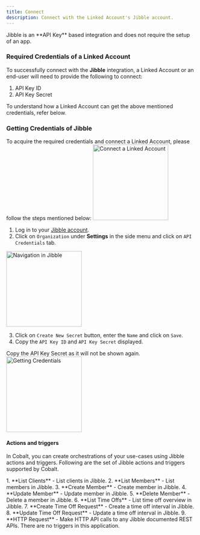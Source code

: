 ```yaml
---
title: Connect
description: Connect with the Linked Account's Jibble account.
---
```

<Note>
Jibble is an **API Key** based integration and does not require the setup of an app.
</Note>

### Required Credentials of a Linked Account

To successfully connect with the **Jibble** integration, a Linked Account or an end-user will need to provide the following to connect:

1. API Key ID
2. API Key Secret

<Info>
To understand how a Linked Account can get the above mentioned credentials, refer below.
</Info>


### Getting Credentials of Jibble

To acquire the required credentials and connect a Linked Account, please follow the steps mentioned below:
<img height="200" src="/images/Jibble/jibble_config.png" alt="Connect a Linked Account"/>

1. Log in to your [Jibble account](https://web.jibble.io/dashboard).
2. Click on `Organization` under **Settings** in the side menu and click on `API Credentials` tab.
<img height="200" src="/images/Jibble/jibble_navigation.png" alt="Navigation in Jibble"/>

3. Click on `Create New Secret` button, enter the `Name` and click on `Save`.
4. Copy the `API Key ID` and `API Key Secret` displayed.
<Info>
Copy the API Key Secret as it will not be shown again.
</Info>
<img height="200" src="/images/Jibble/jibble_credentials.png" alt="Getting Credentials"/>

#### Actions and triggers
In Cobalt, you can create orchestrations of your use-cases using Jibble actions and triggers. Following are the set of Jibble actions and triggers
supported by Cobalt.

<Tabs>
  <Tab title="Actions">
  <AccordionGroup>
  <Accordion title="Clients">
     1. **List Clients** - List clients in Jibble.
    </Accordion>
    <Accordion title="Members">
     2. **List Members** - List members in Jibble.
     3. **Create Member** - Create member in Jibble.
     4. **Update Member** - Update member in Jibble.
     5. **Delete Member** - Delete a member in Jibble.
     </Accordion>
    <Accordion title="Time Offs">
     6. **List Time Offs** - List time off overview in Jibble.
     7. **Create Time Off Request** - Create a time off interval in Jibble.
     8. **Update Time Off Request** - Update a time off interval in Jibble.
     </Accordion>
    <Accordion title="Others">
     9. **HTTP Request** - Make HTTP API calls to any Jibble documented REST APIs.
  </Accordion>
  </AccordionGroup>
  </Tab>

  <Tab title="Triggers">
    There are no triggers in this application.
  </Tab>
</Tabs>